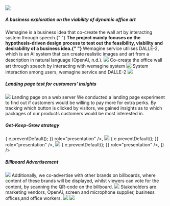 
<img src="../../../wemagine/wemaginelogo.png" />

##### A business exploration on the viability of dynamic office art

<Title>
  <h3>Concept</h3>
</Title>
<Text>
  Wemagine is a business idea that co-create the wall art by interacting system
  through speech.{" "}
  <b>
    The project mainly focuses on the hypothesis-driven design process to test
    out the feasibility, viability and desirability of a business idea.{" "}
  </b>
  Wemagine service utilises DALLE-2, which is an AI system that can create realistic
  images and art from a description in natural language (OpenAi, n.d.).

  <Gap margin={10} />
 
</Text>
<img src="../../../wemagine/concept.png" />
<Annotation>Co-create the office wall art through speech by interacting with wemagine system </Annotation>
 <img src="../../../wemagine/Tech.png" />
 <Annotation>System interaction among users, wemagine service and DALLE-2</Annotation>
 
 <Title>
  <h3>Business Model Canvas</h3>
</Title>
<img src="../../../wemagine/businessmodel.jpeg" />

<Title>
  <h3>Problem-Solution Fit</h3>
</Title>
<h5>Landing page test for customers' insights</h5>
<img src="../../../wemagine/landing.gif" />
<Annotation>Landing page on a web server</Annotation>
<Text>
  We conducted a landing page experiment to find out if customers would be
  willing to pay more for extra perks. By tracking which button is clicked by
  visitors, we gained insights as to which packages of our products customers
  would be most interested in.
</Text>

<Title>
  <h3>Go to Market Plan</h3>
</Title>
<h5>Get-Keep-Grow strategy</h5>
<AliceCarousel
  animationDuration="2000"
  infinite
  controlsStrategy="alternate"
  autoPlay
  mouseTracking
  disableButtonsControls
  items={[
    <img
      src="../../../wemagine/market1.jpeg"
      onDragStart={(e) => {
        e.preventDefault();
      }}
      role="presentation"
    />,
    <img
      src="../../../wemagine/market2.jpeg"
      onDragStart={(e) => {
        e.preventDefault();
      }}
      role="presentation"
    />,
    <img
      src="../../../wemagine/market3.jpeg"
      onDragStart={(e) => {
        e.preventDefault();
      }}
      role="presentation"
    />,
  ]}
/>
<h5>Billboard Advertisement</h5>
<img src="../../../wemagine/billboard.png" />
<Text>
  Additionally, we co-advertise with other brands on billboards, where content
  of these brands will be displayed, whilst viewers can vote for the content, by
  scanning the QR-code on the billboard.
</Text>

<Title>
  <h3>Ecosystem Positioning</h3>
</Title>
<img src="../../../wemagine/system.png" />
<Text>
  Stakeholders are marketing vendors, OpenAi, screen and microphone supplier,
  business offices,and office workers.
</Text>

<Title>
  <h3>Financial Model for the first 24 months</h3>
</Title>
<img src="../../../wemagine/finance.jpeg" />
<img src="../../../wemagine/future.jpeg" />
